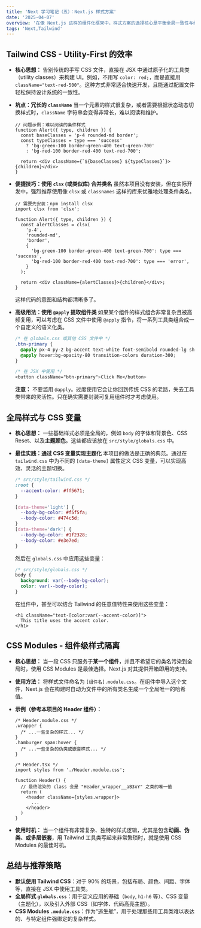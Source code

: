```yaml
---
title: 'Next 学习笔记（五）：Next.js 样式方案'
date: '2025-04-07'
overview: '在像 Next.js 这样的组件化框架中，样式方案的选择核心是平衡全局一致性与组件级封装。本项目中主要使用了两种主流方案：Tailwind CSS 作为主要的工具类框架，CSS Modules 作为特定场景下的补充。'
tags: 'Next,Tailwind'
---
```

## Tailwind CSS - Utility-First 的效率

- **核心思想：** 告别传统的手写 CSS 文件，直接在 JSX 中通过原子化的工具类（utility classes）来构建 UI。例如，不用写 `color: red;`，而是直接用 `className="text-red-500"`。这种方式非常适合快速开发，且能通过配置文件轻松保持设计系统的一致性。

- **坑点：冗长的 `className`** 当一个元素的样式很复杂，或者需要根据状态动态切换样式时，`className` 字符串会变得非常长，难以阅读和维护。

  ```tsx
  // 问题示例：难以阅读的条件样式
  function Alert({ type, children }) {
    const baseClasses = 'p-4 rounded-md border';
    const typeClasses = type === 'success' 
      ? 'bg-green-100 border-green-400 text-green-700' 
      : 'bg-red-100 border-red-400 text-red-700';
  
    return <div className={`${baseClasses} ${typeClasses}`}>{children}</div>
  }
  ```

- **便捷技巧：使用 `clsx` (或类似库) 合并类名** 虽然本项目没有安装，但在实际开发中，强烈推荐使用像 `clsx` 或 `classnames` 这样的库来优雅地处理条件类名。

  ```tsx
  // 需要先安装：npm install clsx
  import clsx from 'clsx';
  
  function Alert({ type, children }) {
    const alertClasses = clsx(
      'p-4', 
      'rounded-md', 
      'border',
      {
        'bg-green-100 border-green-400 text-green-700': type === 'success',
        'bg-red-100 border-red-400 text-red-700': type === 'error',
      }
    );
  
    return <div className={alertClasses}>{children}</div>;
  }
  ```

  这样代码的意图和结构都清晰多了。

- **高级用法：使用 `@apply` 提取组件类** 如果某个组件的样式组合非常复杂且被高频复用，可以考虑在 CSS 文件中使用 `@apply` 指令，将一系列工具类组合成一个自定义的语义化类。

  ```CSS
  /* 在 globals.css 或其他 CSS 文件中 */
  .btn-primary {
    @apply px-4 py-2 bg-accent text-white font-semibold rounded-lg shadow-md;
    @apply hover:bg-opacity-80 transition-colors duration-300;
  }
  
  /* 在 JSX 中使用 */
  <button className="btn-primary">Click Me</button>
  ```

  **注意：** 不要滥用 `@apply`。过度使用它会让你回到传统 CSS 的老路，失去工具类带来的灵活性。只在确实需要封装可复用组件时才考虑使用。

## 全局样式与 CSS 变量

- **核心思想：** 一些基础样式必须是全局的，例如 `body` 的字体和背景色、CSS Reset、以及**主题颜色**。这些都应该放在 `src/style/globals.css` 中。

- **最佳实践：通过 CSS 变量实现主题化** 本项目的做法是正确的典范。通过在 `tailwind.css` 中为不同的 `[data-theme]` 属性定义 CSS 变量，可以实现高效、灵活的主题切换。

  ```CSS
  /* src/style/tailwind.css */
  :root {
    --accent-color: #ff5671;
  }
  
  [data-theme='light'] {
    --body-bg-color: #f5f5fa;
    --body-color: #474c5d;
  }
  [data-theme='dark'] {
    --body-bg-color: #1f2328;
    --body-color: #e3e7ed;
  }
  ```

  然后在 `globals.css` 中应用这些变量：

  ```CSS
  /* src/style/globals.css */
  body {
    background: var(--body-bg-color);
    color: var(--body-color);
  }
  ```

  在组件中，甚至可以结合 Tailwind 的任意值特性来使用这些变量：

  ```tsx
  <h1 className="text-[color:var(--accent-color)]">
    This title uses the accent color.
  </h1>
  ```

## CSS Modules - 组件级样式隔离

- **核心思想：** 当一段 CSS 只服务于**某一个组件**，并且不希望它的类名污染到全局时，使用 CSS Modules 是最佳选择。Next.js 对其提供开箱即用的支持。

- **使用方法：** 将样式文件命名为 `[组件名].module.css`。在组件中导入这个文件，Next.js 会在构建时自动为文件中的所有类名生成一个全局唯一的哈希值。

- **示例（参考本项目的 Header 组件）：**

  ```tsx
  /* Header.module.css */
  .wrapper {
    /* ...一些复杂的样式... */
  }
  .hamburger span:hover {
    /* ...一些复杂的伪类或嵌套样式... */
  }
  
  /* Header.tsx */
  import styles from './Header.module.css';
  
  function Header() {
    // 最终渲染的 class 会是 "Header_wrapper__aB3xY" 之类的唯一值
    return (
      <header className={styles.wrapper}> 
        ...
      </header>
    )
  }
  ```

- **使用时机：** 当一个组件有非常复杂、独特的样式逻辑，尤其是包含**动画、伪类、或多层嵌套**，用 Tailwind 工具类写起来非常繁琐时，就是使用 CSS Modules 的最佳时机。

## 总结与推荐策略

- **默认使用 Tailwind CSS**：对于 90% 的场景，包括布局、颜色、间距、字体等，直接在 JSX 中使用工具类。
- **全局样式 `globals.css`**：用于定义应用的基础（`body`, `h1-h6` 等）、CSS 变量（主题化），以及引入外部 CSS（如字体、代码高亮主题）。
- **CSS Modules `.module.css`**：作为“逃生舱”，用于处理那些用工具类难以表达的、与特定组件强绑定的复杂样式。